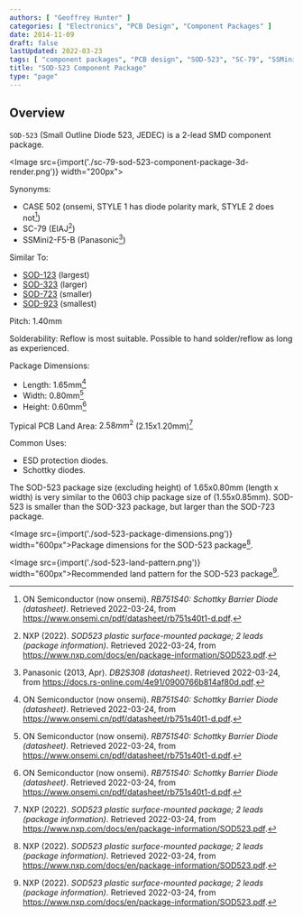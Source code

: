 ```yaml
---
authors: [ "Geoffrey Hunter" ]
categories: [ "Electronics", "PCB Design", "Component Packages" ]
date: 2014-11-09
draft: false
lastUpdated: 2022-03-23
tags: [ "component packages", "PCB design", "SOD-523", "SC-79", "SSMini2-F5-B", "CASE 502", "small-outline", "diodes" ]
title: "SOD-523 Component Package"
type: "page"
---
```



## Overview

`SOD-523` (Small Outline Diode 523, JEDEC) is a 2-lead SMD component package.

<Image src={import('./sc-79-sod-523-component-package-3d-render.png')} width="200px"></Image>

Synonyms:

* CASE 502 (onsemi, STYLE 1 has diode polarity mark, STYLE 2 does not[^bib-on-semi-rb751s40-ds])
* SC-79 (EIAJ[^bib-nxp-sod523-package-info])
* SSMini2-F5-B (Panasonic[^bib-panasonic-db2s308-ds])

Similar To:

* [SOD-123](/pcb-design/component-packages/sod-123-component-package/) (largest)
* [SOD-323](/pcb-design/component-packages/sod-323-component-package/) (larger)
* [SOD-723](/pcb-design/component-packages/sod-723-component-package/) (smaller)
* [SOD-923](/pcb-design/component-packages/sod-923-component-package/) (smallest)

Pitch: 1.40mm

Solderability: Reflow is most suitable. Possible to hand solder/reflow as long as experienced.

Package Dimensions:

* Length: 1.65mm[^bib-on-semi-rb751s40-ds]
* Width: 0.80mm[^bib-on-semi-rb751s40-ds]
* Height: 0.60mm[^bib-on-semi-rb751s40-ds]

Typical PCB Land Area: $2.58mm^2$ (2.15x1.20mm)[^bib-nxp-sod523-package-info]

Common Uses:

* ESD protection diodes.
* Schottky diodes.

The SOD-523 package size (excluding height) of 1.65x0.80mm (length x width) is very similar to the 0603 chip package size of (1.55x0.85mm). SOD-523 is smaller than the SOD-323 package, but larger than the SOD-723 package.

<Image src={import('./sod-523-package-dimensions.png')} width="600px">Package dimensions for the SOD-523 package[^bib-nxp-sod523-package-info].</Image>

<Image src={import('./sod-523-land-pattern.png')} width="600px">Recommended land pattern for the SOD-523 package[^bib-nxp-sod523-package-info].</Image>

[^bib-on-semi-rb751s40-ds]:  ON Semiconductor (now onsemi). _RB751S40: Schottky Barrier Diode (datasheet)_. Retrieved 2022-03-24, from https://www.onsemi.cn/pdf/datasheet/rb751s40t1-d.pdf.
[^bib-nxp-sod523-package-info]:  NXP (2022). _SOD523 plastic surface-mounted package; 2 leads (package information)_. Retrieved 2022-03-24, from https://www.nxp.com/docs/en/package-information/SOD523.pdf.
[^bib-panasonic-db2s308-ds]:  Panasonic (2013, Apr). _DB2S308 (datasheet)_. Retrieved 2022-03-24, from https://docs.rs-online.com/4e91/0900766b814af80d.pdf.
[^bib-nexperia-sc-79-package]:  Nexperia. _SC-79 (SOD523) plastic, surface-mounted package; 2 leads; 1.2 mm x 0.8 mm x 0.6 mm body_. Retrieved 2022-03-24, from https://www.nexperia.com/packages/SOD523.html.
